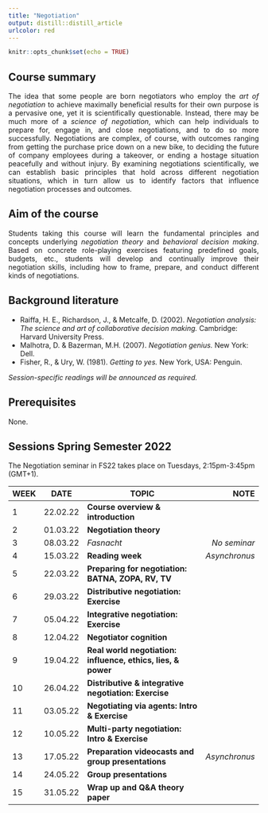 ```yaml
---
title: "Negotiation"
output: distill::distill_article
urlcolor: red
---
```


```r
knitr::opts_chunk$set(echo = TRUE)
```

## Course summary
<p style="text-align:justify;">The idea that some people are born negotiators who employ the _art of negotiation_ to achieve maximally beneficial results for their own purpose is a pervasive one, yet it is scientifically questionable. Instead, there may be much more of a _science of negotiation_, which can help individuals to prepare for, engage in, and close negotiations, and to do so more successfully. Negotiations are complex, of course, with outcomes ranging from getting the purchase price down on a new bike, to deciding the future of company employees during a takeover, or ending a hostage situation peacefully and without injury. By examining negotiations scientifically, we can establish basic principles that hold across different negotiation situations, which in turn allow us to identify factors that influence negotiation processes and outcomes. </p>

## Aim of the course
<p style="text-align:justify;">Students taking this course will learn the fundamental principles and concepts underlying _negotiation theory_ and _behavioral decision making_. Based on concrete role-playing exercises featuring predefined goals, budgets, etc., students will develop and continually improve their negotiation skills, including how to frame, prepare, and conduct different kinds of negotiations.</p>

## Background literature
+ Raiffa, H. E., Richardson, J., & Metcalfe, D. (2002). _Negotiation analysis: The science and art of collaborative decision making._ Cambridge: Harvard University Press.
+ Malhotra, D. & Bazerman, M.H. (2007). _Negotiation genius._ New York: Dell.
+ Fisher, R., & Ury, W. (1981). _Getting to yes._ New York, USA: Penguin.

_Session-specific readings will be announced as required._

## Prerequisites
None.

## Sessions Spring Semester 2022
The Negotiation seminar in FS22 takes place on Tuesdays, 2:15pm-3:45pm (GMT+1).


| WEEK    | DATE        | TOPIC                                                               | NOTE             | 
| ------- | ----------- | ------------------------------------------------------------------- | ----------------:| 
| 1       | 22.02.22    | **Course overview & introduction**                                  |                  | 
| 2       | 01.03.22    | **Negotiation theory**                                              |                  | 
| 3       | 08.03.22    | *Fasnacht*                                                          | *No seminar*     | 
| 4       | 15.03.22    | **Reading week**                                                    | *Asynchronus*    |
| 5       | 22.03.22    | **Preparing for negotiation: BATNA, ZOPA, RV, TV**                  |                  | 
| 6       | 29.03.22    | **Distributive negotiation: Exercise**                              |                  | 
| 7       | 05.04.22    | **Integrative negotiation: Exercise**                               |                  | 
| 8       | 12.04.22    | **Negotiator cognition**                                            |                  | 
| 9       | 19.04.22    | **Real world negotiation: influence, ethics, lies, & power**        |                  | 
| 10      | 26.04.22    | **Distributive & integrative negotiation: Exercise**                |                  | 
| 11      | 03.05.22    | **Negotiating via agents: Intro & Exercise**                        |                  | 
| 12      | 10.05.22    | **Multi-party negotiation: Intro & Exercise**                       |                  | 
| 13      | 17.05.22    | **Preparation videocasts and group presentations**                  | *Asynchronus*    |                    
| 14      | 24.05.22    | **Group presentations**                                             |                  | 
| 15      | 31.05.22    | **Wrap up and Q&A theory paper**                                    |                  |

                      






